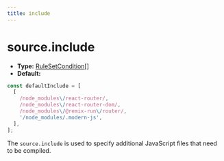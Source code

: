 ```yaml
---
title: include
---
```


# source.include

- **Type:** [RuleSetCondition[]](https://rspack.rs/config/module#condition)
- **Default:**

```ts
const defaultInclude = [
  [
    /node_modules\/react-router/,
    /node_modules\/react-router-dom/,
    /node_modules\/@remix-run\/router/,
    '/node_modules/.modern-js',
  ],
];
```

The `source.include` is used to specify additional JavaScript files that need to be compiled.


<RsbuildConfig configName="source.include" />
